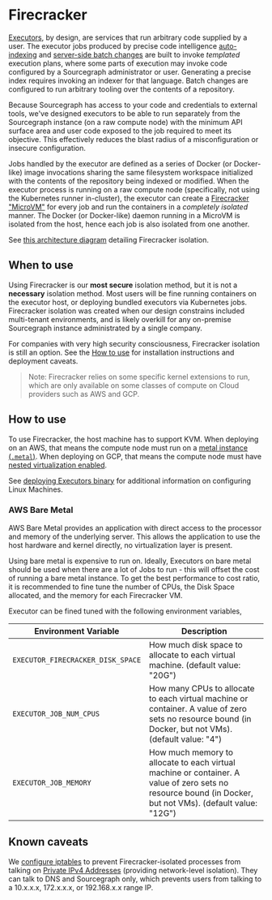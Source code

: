 # Firecracker

[Executors](/admin/executors/), by design, are services that run arbitrary code supplied by a user. The executor jobs produced by precise code intelligence [auto-indexing](/code-search/code-navigation/auto_indexing) and [server-side batch changes](/batch-changes/server-side) are built to invoke _templated_ execution plans, where some parts of execution may invoke code configured by a Sourcegraph administrator or user. Generating a precise index requires invoking an indexer for that language. Batch changes are configured to run arbitrary tooling over the contents of a repository.

Because Sourcegraph has access to your code and credentials to external tools, we've designed executors to be able to run separately from the Sourcegraph instance (on a raw compute node) with the minimum API surface area and user code exposed to the job required to meet its objective. This effectively reduces the blast radius of a misconfiguration or insecure configuration.

Jobs handled by the executor are defined as a series of Docker (or Docker-like) image invocations sharing the same filesystem workspace initialized with the contents of the repository being indexed or modified. When the executor process is running on a raw compute node (specifically, not using the Kubernetes runner in-cluster), the executor can create a [Firecracker "MicroVM"](https://firecracker-microvm.github.io/) for every job and run the containers in a _completely isolated_ manner. The Docker (or Docker-like) daemon running in a MicroVM is isolated from the host, hence each job is also isolated from one another.

See [this architecture diagram](/admin/executors/#firecracker) detailing Firecracker isolation.

## When to use

Using Firecracker is our **most secure** isolation method, but it is not a **necessary** isolation method. Most users will be fine running containers on the executor host, or deploying bundled executors via Kubernetes jobs. Firecracker isolation was created when our design constrains included multi-tenant environments, and is likely overkill for any on-premise Sourcegraph instance administrated by a single company.

For companies with very high security consciousness, Firecracker isolation is still an option. See the [How to use](/admin/executors/firecracker#how-to-use) for installation instructions and deployment caveats.

> Note: Firecracker relies on some specific kernel extensions to run, which are only available on some classes of compute on Cloud providers such as AWS and GCP.

## How to use

To use Firecracker, the host machine has to support KVM. When deploying on an AWS, that means the compute node must run on a [metal instance (`.metal`)](https://docs.aws.amazon.com/AWSEC2/latest/UserGuide/instance-types.html). When deploying on GCP, that means the compute node must have [nested virtualization enabled](https://cloud.google.com/compute/docs/instances/nested-virtualization/enabling).

See [deploying Executors binary](/admin/executors/deploy_executors_binary) for additional information on configuring Linux Machines.

### AWS Bare Metal

AWS Bare Metal provides an application with direct access to the processor and memory of the underlying server. This
allows the application to use the host hardware and kernel directly, no virtualization layer is present.

Using bare metal is expensive to run on. Ideally, Executors on bare metal should be used when there are a lot of Jobs to
run - this will offset the cost of running a bare metal instance. To get the best performance to cost ratio, it is
recommended to fine tune the number of CPUs, the Disk Space allocated, and the memory for each Firecracker VM.

Executor can be fined tuned with the following environment variables,

| Environment Variable              | Description                                                                                                                                               |
|-----------------------------------|-----------------------------------------------------------------------------------------------------------------------------------------------------------|
| `EXECUTOR_FIRECRACKER_DISK_SPACE` | How much disk space to allocate to each virtual machine. (default value: "20G")                                                                           |
| `EXECUTOR_JOB_NUM_CPUS`           | How many CPUs to allocate to each virtual machine or container. A value of zero sets no resource bound (in Docker, but not VMs). (default value: "4")     |
| `EXECUTOR_JOB_MEMORY`             | How much memory to allocate to each virtual machine or container. A value of zero sets no resource bound (in Docker, but not VMs). (default value: "12G") |

## Known caveats

We [configure iptables](https://sourcegraph.com/github.com/sourcegraph/sourcegraph/-/blob/cmd/executor/internal/run/install.go?L229-255) to prevent Firecracker-isolated processes from talking on [Private IPv4 Addresses](https://en.wikipedia.org/wiki/Private_network#Private_IPv4_addresses) (providing network-level isolation). They can talk to DNS and Sourcegraph only, which prevents users from talking to a 10.x.x.x, 172.x.x.x, or 192.168.x.x range IP.
